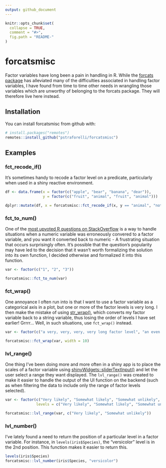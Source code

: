 ```yaml
---
output: github_document
---
```


```r
knitr::opts_chunk$set(
  collapse = TRUE,
  comment = "#>",
  fig.path = "README-"
)
```

# forcatsmisc

Factor variables have long been a pain in handling in R. While the [forcats package](http://forcats.tidyverse.org/reference/index.html) has alleviated many of the difficulties associated in handling factor variables, I have found from time to time other needs in wrangling those variables which are unworthy of belonging to the forcats package. They will therefore live here instead.

## Installation

You can install forcatsmisc from github with:

```r
# install.packages("remotes")
remotes::install_github("pstraforelli/forcatsmisc")
```

## Examples

### fct_recode_if()

It's sometimes handy to recode a factor level on a predicate, particularly when used in a shiny reactive environment.

```r
df <- data.frame(x = factor(c("apple", "bear", "banana", "dear")),
                 y = factor(c("fruit", "animal", "fruit", "animal")))

dplyr::mutate(df, x = forcatsmisc::fct_recode_if(x, y == "animal", "not a fruit"))
```

### fct_to_num()

One of the [most upvoted R questions on StackOverflow](https://stackoverflow.com/questions/3418128/how-to-convert-a-factor-to-integer-numeric-without-loss-of-information) is a way to handle situations when a numeric variable was erroneously convered to a factor variable, and you want it converted back to numeric - A frustrating situation that occurs surprisingly often. It's possible that the question's popularity may have led to the decision that it wasn't worth formalizing the solution into its own function, I decided otherwise and formalized it into this function. 

```r
var <- factor(c("1", "2", "3"))

forcatsmisc::fct_to_num(var)
```

### fct_wrap()

One annoyance I often run into is that I want to use a factor variable as a categorical axis in a plot, but one or more of the factor levels is very long. I then make the mistake of using [str_wrap()](https://stringr.tidyverse.org/reference/str_wrap.html), which converts my factor variable back to a string variable, thus losing the order of levels I have set earlier! Grrrr... Well, in such situations, use `fct_wrap()` instead.

```r
var <- factor(c("a very, very, very, very long factor level", "an even longer, unbelievably longer, factor level"))

forcatsmisc::fct_wrap(var, width = 10)
```

### lvl_range()

One thing I've been doing more and more often in a shiny app is to place the scales of a factor variable using [shinyWidgets::sliderTextInput()](https://github.com/dreamRs/shinyWidgets#slider-text) and let the user select a range they want displayed. The `lvl_range()` was created to make it easier to handle the output of the UI function on the backend (such as when filtering the data to include only the range of factor levels selected).

```r
var <- factor(c("Very likely", "Somewhat likely", "Somewhat unlikely", "Very unlikely"), 
              levels = c("Very likely", "Somewhat likely", "Somewhat unlikely", "Very unlikely"))

forcatsmisc::lvl_range(var, c("Very likely", "Somewhat unlikely"))
```

### lvl_number()

I've lately found a need to return the position of a particular level in a factor variable. For instance, in `levels(iris$Species)`, the "versicolor" level is in the 2nd position. This function makes it easier to return this.

```r
levels(iris$Species)
forcatsmisc::lvl_number(iris$Species, "versicolor")
```
